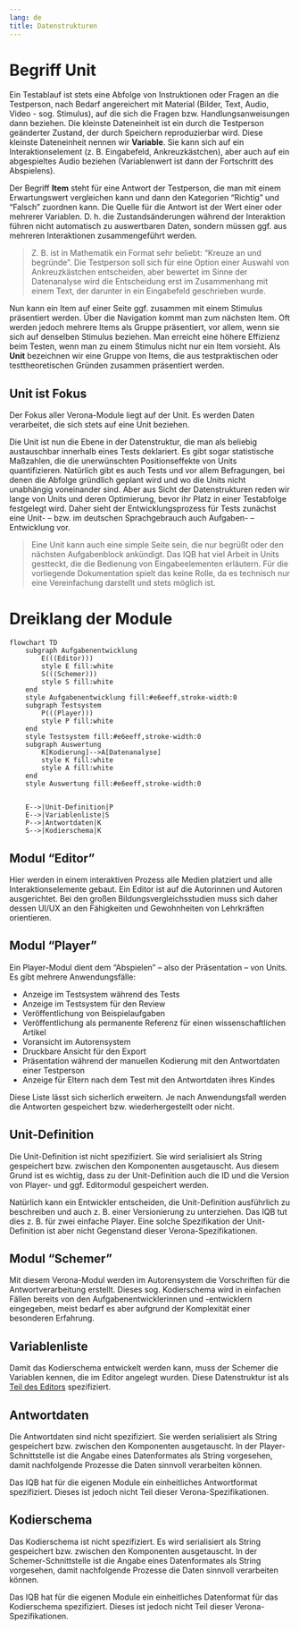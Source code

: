 ```yaml
---
lang: de
title: Datenstrukturen
---
```


# Begriff Unit

Ein Testablauf ist stets eine Abfolge von Instruktionen oder Fragen an die Testperson, nach Bedarf angereichert mit Material (Bilder, Text, Audio, Video - sog. Stimulus), auf die sich die Fragen bzw. Handlungsanweisungen dann beziehen. Die kleinste Dateneinheit ist ein durch die Testperson geänderter Zustand, der durch Speichern reproduzierbar wird. Diese kleinste Dateneinheit nennen wir **Variable**. Sie kann sich auf ein Interaktionselement (z. B. Eingabefeld, Ankreuzkästchen), aber auch auf ein abgespieltes Audio beziehen (Variablenwert ist dann der Fortschritt des Abspielens).

Der Begriff **Item** steht für eine Antwort der Testperson, die man mit einem Erwartungswert vergleichen kann und dann den Kategorien "Richtig" und "Falsch" zuordnen kann. Die Quelle für die Antwort ist der Wert einer oder mehrerer Variablen. D. h. die Zustandsänderungen während der Interaktion führen nicht automatisch zu auswertbaren Daten, sondern müssen ggf. aus mehreren Interaktionen zusammengeführt werden.

> Z. B. ist in Mathematik ein Format sehr beliebt: "Kreuze an und begründe". Die Testperson soll sich für eine Option einer Auswahl von Ankreuzkästchen entscheiden, aber bewertet im Sinne der Datenanalyse wird die Entscheidung erst im Zusammenhang mit einem Text, der darunter in ein Eingabefeld geschrieben wurde.

Nun kann ein Item auf einer Seite ggf. zusammen mit einem Stimulus präsentiert werden. Über die Navigation kommt man zum nächsten Item. Oft werden jedoch mehrere Items als Gruppe präsentiert, vor allem, wenn sie sich auf denselben Stimulus beziehen. Man erreicht eine höhere Effizienz beim Testen, wenn man zu einem Stimulus nicht nur ein Item vorsieht. Als **Unit** bezeichnen wir eine Gruppe von Items, die aus testpraktischen oder testtheoretischen Gründen zusammen präsentiert werden.

::: {.callout-tip}
## Unit ist Fokus

Der Fokus aller Verona-Module liegt auf der Unit. Es werden Daten verarbeitet, die sich stets auf eine Unit beziehen.
:::

Die Unit ist nun die Ebene in der Datenstruktur, die man als beliebig austauschbar innerhalb eines Tests deklariert. Es gibt sogar statistische Maßzahlen, die die unerwünschten Positionseffekte von Units quantifizieren. Natürlich gibt es auch Tests und vor allem Befragungen, bei denen die Abfolge gründlich geplant wird und wo die Units nicht unabhängig voneinander sind. Aber aus Sicht der Datenstrukturen reden wir lange von Units und deren Optimierung, bevor ihr Platz in einer Testabfolge festgelegt wird. Daher sieht der Entwicklungsprozess für Tests zunächst eine Unit- -- bzw. im deutschen Sprachgebrauch auch Aufgaben- -- Entwicklung vor.

> Eine Unit kann auch eine simple Seite sein, die nur begrüßt oder den nächsten Aufgabenblock ankündigt. Das IQB hat viel Arbeit in Units gestteckt, die die Bedienung von Eingabeelementen erläutern. Für die vorliegende Dokumentation spielt das keine Rolle, da es technisch nur eine Vereinfachung darstellt und stets möglich ist.

# Dreiklang der Module

```mermaid
flowchart TD
    subgraph Aufgabenentwicklung
        E(((Editor)))
        style E fill:white
        S(((Schemer)))
        style S fill:white
    end
    style Aufgabenentwicklung fill:#e6eeff,stroke-width:0
    subgraph Testsystem
        P(((Player)))
        style P fill:white
    end
    style Testsystem fill:#e6eeff,stroke-width:0
    subgraph Auswertung
        K[Kodierung]-->A[Datenanalyse]
        style K fill:white
        style A fill:white
    end
    style Auswertung fill:#e6eeff,stroke-width:0


    E-->|Unit-Definition|P
    E-->|Variablenliste|S
    P-->|Antwortdaten|K
    S-->|Kodierschema|K
```

## Modul "Editor"

Hier werden in einem interaktiven Prozess alle Medien platziert und alle Interaktionselemente gebaut. Ein Editor ist auf die Autorinnen und Autoren ausgerichtet. Bei den großen Bildungsvergleichsstudien muss sich daher dessen UI/UX an den Fähigkeiten und Gewohnheiten von Lehrkräften orientieren.

## Modul "Player"

Ein Player-Modul dient dem "Abspielen" -- also der Präsentation -- von Units. Es gibt mehrere Anwendungsfälle:

* Anzeige im Testsystem während des Tests
* Anzeige im Testsystem für den Review
* Veröffentlichung von Beispielaufgaben
* Veröffentlichung als permanente Referenz für einen wissenschaftlichen Artikel
* Voransicht im Autorensystem
* Druckbare Ansicht für den Export
* Präsentation während der manuellen Kodierung mit den Antwortdaten einer Testperson
* Anzeige für Eltern nach dem Test mit den Antwortdaten ihres Kindes

Diese Liste lässt sich sicherlich erweitern. Je nach Anwendungsfall werden die Antworten gespeichert bzw. wiederhergestellt oder nicht.

## Unit-Definition

Die Unit-Definition ist nicht spezifiziert. Sie wird serialisiert als String gespeichert bzw. zwischen den Komponenten ausgetauscht. Aus diesem Grund ist es wichtig, dass zu der Unit-Definition auch die ID und die Version von Player- und ggf. Editormodul gespeichert werden.

Natürlich kann ein Entwickler entscheiden, die Unit-Definition ausführlich zu beschreiben und auch z. B. einer Versionierung zu unterziehen. Das IQB tut dies z. B. für zwei einfache Player. Eine solche Spezifikation der Unit-Definition ist aber nicht Gegenstand dieser Verona-Spezifikationen.

## Modul "Schemer"

Mit diesem Verona-Modul werden im Autorensystem die Vorschriften für die Antwortverarbeitung erstellt. Dieses sog. Kodierschema wird in einfachen Fällen bereits von den Aufgabenentwicklerinnen und -entwicklern eingegeben, meist bedarf es aber aufgrund der Komplexität einer besonderen Erfahrung.

## Variablenliste

Damit das Kodierschema entwickelt werden kann, muss der Schemer die Variablen kennen, die im Editor angelegt wurden. Diese Datenstruktur ist als [Teil des Editors](https://verona-interfaces.github.io/editor/#schema-VariableList) spezifiziert.

## Antwortdaten

Die Antwortdaten sind nicht spezifiziert. Sie werden serialisiert als String gespeichert bzw. zwischen den Komponenten ausgetauscht. In der Player-Schnittstelle ist die Angabe eines Datenformates als String vorgesehen, damit nachfolgende Prozesse die Daten sinnvoll verarbeiten können.

Das IQB hat für die eigenen Module ein einheitliches Antwortformat spezifiziert. Dieses ist jedoch nicht Teil dieser Verona-Spezifikationen.

## Kodierschema

Das Kodierschema ist nicht spezifiziert. Es wird serialisiert als String gespeichert bzw. zwischen den Komponenten ausgetauscht. In der Schemer-Schnittstelle ist die Angabe eines Datenformates als String vorgesehen, damit nachfolgende Prozesse die Daten sinnvoll verarbeiten können.

Das IQB hat für die eigenen Module ein einheitliches Datenformat für das Kodierschema spezifiziert. Dieses ist jedoch nicht Teil dieser Verona-Spezifikationen.